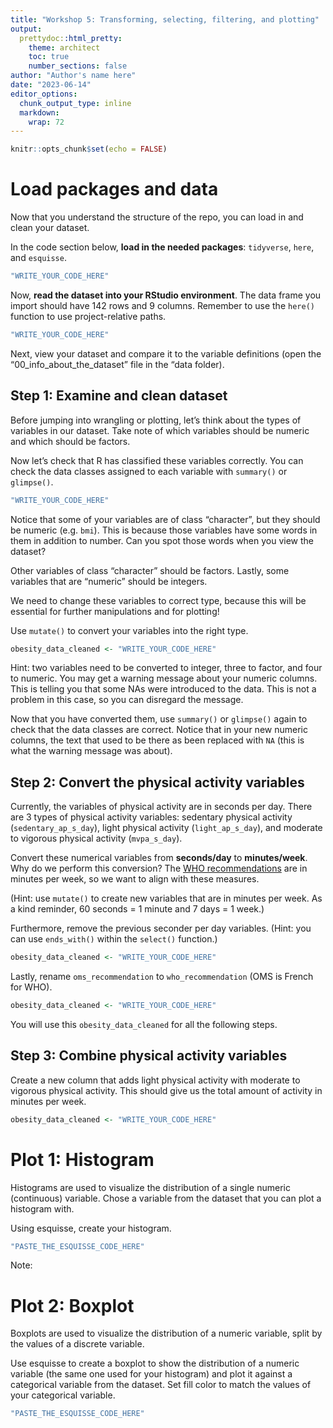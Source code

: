 ```yaml
---
title: "Workshop 5: Transforming, selecting, filtering, and plotting"
output:
  prettydoc::html_pretty:
    theme: architect
    toc: true
    number_sections: false
author: "Author's name here"
date: "2023-06-14"
editor_options: 
  chunk_output_type: inline
  markdown: 
    wrap: 72
---
```


```r
knitr::opts_chunk$set(echo = FALSE)
```

# Load packages and data

Now that you understand the structure of the repo, you can load in and
clean your dataset.

In the code section below, **load in the needed packages**: `tidyverse`,
`here`, and `esquisse`.

```r
"WRITE_YOUR_CODE_HERE"
```

Now, **read the dataset into your RStudio environment**. The data frame
you import should have 142 rows and 9 columns. Remember to use the
`here()` function to use project-relative paths.

```r
"WRITE_YOUR_CODE_HERE"
```

Next, view your dataset and compare it to the variable definitions (open
the "00_info_about_the_dataset" file in the "data folder).

## **Step 1**: Examine and clean dataset

Before jumping into wrangling or plotting, let's think about the types
of variables in our dataset. Take note of which variables should be
numeric and which should be factors.

Now let's check that R has classified these variables correctly. You can
check the data classes assigned to each variable with `summary()` or
`glimpse()`.

```r
"WRITE_YOUR_CODE_HERE"
```

Notice that some of your variables are of class "character", but they
should be numeric (e.g. `bmi`). This is because those variables have
some words in them in addition to number. Can you spot those words when
you view the dataset?

Other variables of class "character" should be factors. Lastly, some
variables that are "numeric" should be integers.

We need to change these variables to correct type, because this will be
essential for further manipulations and for plotting!

Use `mutate()` to convert your variables into the right type.

```r
obesity_data_cleaned <- "WRITE_YOUR_CODE_HERE"
```

Hint: two variables need to be converted to integer, three to factor,
and four to numeric. You may get a warning message about your numeric
columns. This is telling you that some NAs were introduced to the data.
This is not a problem in this case, so you can disregard the message.

Now that you have converted them, use `summary()` or `glimpse()` again
to check that the data classes are correct. Notice that in your new
numeric columns, the text that used to be there as been replaced with
`NA` (this is what the warning message was about).

## **Step 2**: Convert the physical activity variables

Currently, the variables of physical activity are in seconds per day.
There are 3 types of physical activity variables: sedentary physical
activity (`sedentary_ap_s_day`), light physical activity
(`light_ap_s_day`), and moderate to vigorous physical activity
(`mvpa_s_day`).

Convert these numerical variables from **seconds/day** to
**minutes/week**. Why do we perform this conversion? The [WHO
recommendations](https://apps.who.int/iris/bitstream/handle/10665/337001/9789240014886-eng.pdf)
are in minutes per week, so we want to align with these measures.

(Hint: use `mutate()` to create new variables that are in minutes per
week. As a kind reminder, 60 seconds = 1 minute and 7 days = 1 week.)

Furthermore, remove the previous seconder per day variables. (Hint: you
can use `ends_with()` within the `select()` function.)

```r
obesity_data_cleaned <- "WRITE_YOUR_CODE_HERE"
```

Lastly, rename `oms_recommendation` to `who_recommendation` (OMS is
French for WHO).

```r
obesity_data_cleaned <- "WRITE_YOUR_CODE_HERE"
```

You will use this `obesity_data_cleaned` for all the following steps.

## **Step 3**: Combine physical activity variables

Create a new column that adds light physical activity with moderate to
vigorous physical activity. This should give us the total amount of
activity in minutes per week.

```r
obesity_data_cleaned <- "WRITE_YOUR_CODE_HERE"
```

# **Plot 1**: Histogram

Histograms are used to visualize the distribution of a single numeric
(continuous) variable. Chose a variable from the dataset that you can
plot a histogram with.

Using esquisse, create your histogram.

```r
"PASTE_THE_ESQUISSE_CODE_HERE"
```

Note:

# **Plot 2**: Boxplot

Boxplots are used to visualize the distribution of a numeric variable,
split by the values of a discrete variable.

Use esquisse to create a boxplot to show the distribution of a numeric
variable (the same one used for your histogram) and plot it against a
categorical variable from the dataset. Set fill color to match the
values of your categorical variable.

```r
"PASTE_THE_ESQUISSE_CODE_HERE"
```
